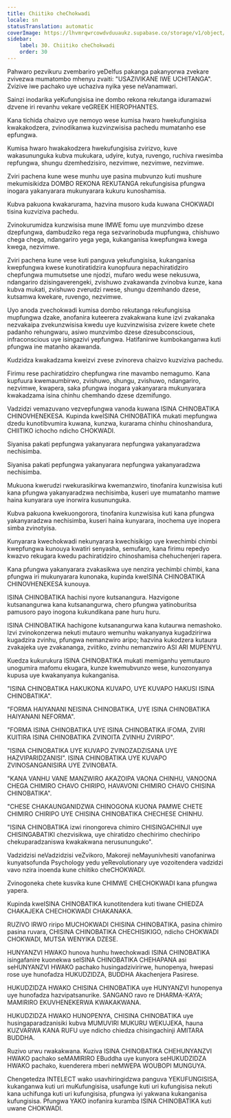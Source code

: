 ```yaml
---
title: Chiitiko cheChokwadi
locale: sn
statusTranslation: automatic
coverImage: https://lhvmrqwrcowdvduuaukz.supabase.co/storage/v1/object/public/strapi-uploads/small_cover-educacion-fundamental.webp-2d51a7828a2b1309555be27f7e2a61a0.webp
sidebar:
    label: 30. Chiitiko cheChokwadi
    order: 30
---
```

Pahwaro pezvikuru zvembariro yeDelfus pakanga pakanyorwa zvekare zvivezwa mumatombo mhenyu zvaiti: "USAZIVIKANE IWE UCHITANGA". Zvizive iwe pachako uye uchaziva nyika yese neVanamwari.

Sainzi inodarika yeKufungisisa ine dombo rekona rekutanga iduramazwi dzvene iri revanhu vekare veGREEK HIEROPHANTES.

Kana tichida chaizvo uye nemoyo wese kumisa hwaro hwekufungisisa kwakakodzera, zvinodikanwa kuzvinzwisisa pachedu mumatanho ese epfungwa.

Kumisa hwaro hwakakodzera hwekufungisisa zvirizvo, kuve wakasununguka kubva mukukara, udyire, kutya, ruvengo, ruchiva rwesimba repfungwa, shungu dzemhedzisiro, nezvimwe, nezvimwe, nezvimwe.

Zviri pachena kune wese munhu uye pasina mubvunzo kuti mushure mekumisikidza DOMBO REKONA REKUTANGA rekufungisisa pfungwa inogara yakanyarara mukunyarara kukuru kunoshamisa.

Kubva pakuona kwakarurama, hazvina musoro kuda kuwana CHOKWADI tisina kuzviziva pachedu.

Zvinokurumidza kunzwisisa mune IMWE fomu uye munzvimbo dzese dzepfungwa, dambudziko rega rega sezvarinobuda mupfungwa, chishuwo chega chega, ndangariro yega yega, kukanganisa kwepfungwa kwega kwega, nezvimwe.

Zviri pachena kune vese kuti panguva yekufungisisa, kukanganisa kwepfungwa kwese kunotiratidzira kunopfuura nepachiratidziro chepfungwa mumutsetse une njodzi, mufaro wedu wese nekusuwa, ndangariro dzisingaverengeki, zvishuwo zvakawanda zvinobva kunze, kana kubva mukati, zvishuwo zverudzi rwese, shungu dzemhando dzese, kutsamwa kwekare, ruvengo, nezvimwe.

Uyo anoda zvechokwadi kumisa dombo rekutanga rekufungisisa mupfungwa dzake, anofanira kuteerera zvakakwana kune izvi zvakanaka nezvakaipa zvekunzwisisa kwedu uye kuzvinzwisisa zvizere kwete chete padanho rehungwaru, asiwo munzvimbo dzese dzesubconscious, infraconscious uye isingazivi yepfungwa. Hatifanirwe kumbokanganwa kuti pfungwa ine matanho akawanda.

Kudzidza kwakadzama kweizvi zvese zvinoreva chaizvo kuzviziva pachedu.

Firimu rese pachiratidziro chepfungwa rine mavambo nemagumo. Kana kupfuura kwemaumbirwo, zvishuwo, shungu, zvishuwo, ndangariro, nezvimwe, kwapera, saka pfungwa inogara yakanyarara mukunyarara kwakadzama isina chinhu chemhando dzese dzemifungo.

Vadzidzi vemazuvano vezvepfungwa vanoda kuwana ISINA CHINOBATIKA CHINOVHENEKESA. Kupinda kweISINA CHINOBATIKA mukati mepfungwa dzedu kunotibvumira kuwana, kunzwa, kurarama chinhu chinoshandura, CHIITIKO ichocho ndicho CHOKWADI.

Siyanisa pakati pepfungwa yakanyarara nepfungwa yakanyaradzwa nechisimba.

Siyanisa pakati pepfungwa yakanyarara nepfungwa yakanyaradzwa nechisimba.

Mukuona kwerudzi rwekurasikirwa kwemanzwiro, tinofanira kunzwisisa kuti kana pfungwa yakanyaradzwa nechisimba, kuseri uye mumatanho mamwe haina kunyarara uye inorwira kusununguka.

Kubva pakuona kwekuongorora, tinofanira kunzwisisa kuti kana pfungwa yakanyaradzwa nechisimba, kuseri haina kunyarara, inochema uye inopera simba zvinotyisa.

Kunyarara kwechokwadi nekunyarara kwechisikigo uye kwechimbi chimbi kwepfungwa kunouya kwatiri senyasha, semufaro, kana firimu repedyo kwazvo rekugara kwedu pachiratidziro chinoshamisa chehuchenjeri rapera.

Kana pfungwa yakanyarara zvakasikwa uye nenzira yechimbi chimbi, kana pfungwa iri mukunyarara kunonaka, kupinda kweISINA CHINOBATIKA CHINOVHENEKESA kunouya.

ISINA CHINOBATIKA hachisi nyore kutsanangura. Hazvigone kutsanangurwa kana kutsanangurwa, chero pfungwa yatinoburitsa pamusoro payo inogona kukundikana pane huru huru.

ISINA CHINOBATIKA hachigone kutsanangurwa kana kutaurwa nemashoko. Izvi zvinokonzerwa nekuti mutauro wemunhu wakanyanya kugadzirirwa kugadzira zvinhu, pfungwa nemanzwiro aripo; hazvina kukodzera kutaura zvakajeka uye zvakananga, zviitiko, zvinhu nemanzwiro ASI ARI MUPENYU.

Kuedza kukurukura ISINA CHINOBATIKA mukati memiganhu yemutauro unogumira mafomu ekugara, kunze kwemubvunzo wese, kunozonyanya kupusa uye kwakanyanya kukanganisa.

"ISINA CHINOBATIKA HAKUKONA KUVAPO, UYE KUVAPO HAKUSI ISINA CHINOBATIKA".

"FORMA HAIYANANI NEISINA CHINOBATIKA, UYE ISINA CHINOBATIKA HAIYANANI NEFORMA".

"FORMA ISINA CHINOBATIKA UYE ISINA CHINOBATIKA IFOMA, ZVIRI KUITIRA ISINA CHINOBATIKA ZVINOITA ZVINHU ZVIRIPO".

"ISINA CHINOBATIKA UYE KUVAPO ZVINOZADZISANA UYE HAZVIPARIDZANISI". ISINA CHINOBATIKA UYE KUVAPO ZVINOSANGANISIRA UYE ZVINOBATA.

"KANA VANHU VANE MANZWIRO AKAZOIPA VAONA CHINHU, VANOONA CHEGA CHIMIRO CHAVO CHIRIPO, HAVAVONI CHIMIRO CHAVO CHISINA CHINOBATIKA".

"CHESE CHAKAUNGANIDZWA CHINOGONA KUONA PAMWE CHETE CHIMIRO CHIRIPO UYE CHISINA CHINOBATIKA CHECHESE CHINHU.

"ISINA CHINOBATIKA izwi rinongoreva chimiro CHISINGACHINJI uye CHISINGABATIKI chezvisikwa, uye chiratidzo chechirimo chechiripo chekuparadzaniswa kwakakwana nerusununguko".

Vadzidzisi neVadzidzisi veZvikoro, Makoreji neMayunivhesiti vanofanirwa kunyatsofunda Psychology yedu yeRevolutionary uye vozoitendera vadzidzi vavo nzira inoenda kune chiitiko cheCHOKWADI.

Zvinogoneka chete kusvika kune CHIMWE CHECHOKWADI kana pfungwa yapera.

Kupinda kweISINA CHINOBATIKA kunotitendera kuti tiwane CHIEDZA CHAKAJEKA CHECHOKWADI CHAKANAKA.

RUZIVO IRWO riripo MUCHOKWADI CHISINA CHINOBATIKA, pasina chimiro pasina ruvara, CHISINA CHINOBATIKA CHECHISIKIGO, ndicho CHOKWADI CHOKWADI, MUTSA WENYIKA DZESE.

HUNYANZVI HWAKO hunova hunhu hwechokwadi ISINA CHINOBATIKA isingafanire kuonekwa seISINA CHINOBATIKA CHEHAPANA asi seHUNYANZVI HWAKO pachako husingadzivirirwe, hunopenya, hwepasi rose uye hunofadza HUKUDZIDZA, BUDDHA Akachenjera Pasirese.

HUKUDZIDZA HWAKO CHISINA CHINOBATIKA uye HUNYANZVI hunopenya uye hunofadza hazvipatsanurike. SANGANO ravo re DHARMA-KAYA; MAMIRIRO EKUVHENEKERWA KWAKAKWANA.

HUKUDZIDZA HWAKO HUNOPENYA, CHISINA CHINOBATIKA uye husingaparadzanisiki kubva MUMUVIRI MUKURU WEKUJEKA, hauna KUZVARWA KANA RUFU uye ndicho chiedza chisingachinji AMITARA BUDDHA.

Ruzivo urwu rwakakwana. Kuziva ISINA CHINOBATIKA CHEHUNYANZVI HWAKO pachako seMAMIRIRO EBuddha uye kunyora seHUKUDZIDZA HWAKO pachako, kuenderera mberi neMWEPA WOUBOPI MUNGUYA.

Chengetedza INTELECT wako usavhiringidzwa panguva YEKUFUNGISISA, kukanganwa kuti uri muKufungisisa, usafunge kuti uri kufungisisa nekuti kana uchifunga kuti uri kufungisisa, pfungwa iyi yakwana kukanganisa kufungisisa. Pfungwa YAKO inofanira kuramba ISINA CHINOBATIKA kuti uwane CHOKWADI.

